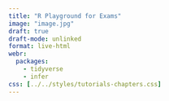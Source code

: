```yaml
---
title: "R Playground for Exams"
image: "image.jpg"
draft: true
draft-mode: unlinked
format: live-html
webr:
  packages:
    - tidyverse
    - infer
css: [../../styles/tutorials-chapters.css]
---
```



```webr

```

```webr

```

```webr

```

```webr

```

```webr

```